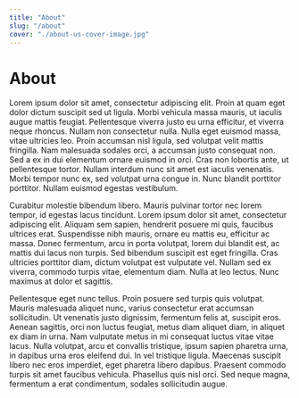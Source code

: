 ```yaml
---
title: "About"
slug: "/about"
cover: "./about-us-cover-image.jpg"
---
```


# About

Lorem ipsum dolor sit amet, consectetur adipiscing elit. Proin at quam eget dolor dictum suscipit sed ut ligula. Morbi vehicula massa mauris, ut iaculis augue mattis feugiat. Pellentesque viverra justo eu urna efficitur, et viverra neque rhoncus. Nullam non consectetur nulla. Nulla eget euismod massa, vitae ultricies leo. Proin accumsan nisl ligula, sed volutpat velit mattis fringilla. Nam malesuada sodales orci, a accumsan justo consequat non. Sed a ex in dui elementum ornare euismod in orci. Cras non lobortis ante, ut pellentesque tortor. Nullam interdum nunc sit amet est iaculis venenatis. Morbi tempor nunc ex, sed volutpat urna congue in. Nunc blandit porttitor porttitor. Nullam euismod egestas vestibulum.

Curabitur molestie bibendum libero. Mauris pulvinar tortor nec lorem tempor, id egestas lacus tincidunt. Lorem ipsum dolor sit amet, consectetur adipiscing elit. Aliquam sem sapien, hendrerit posuere mi quis, faucibus ultrices erat. Suspendisse nibh mauris, ornare eu mattis eu, efficitur ac massa. Donec fermentum, arcu in porta volutpat, lorem dui blandit est, ac mattis dui lacus non turpis. Sed bibendum suscipit est eget fringilla. Cras ultricies porttitor diam, dictum volutpat est vulputate vel. Nullam sed ex viverra, commodo turpis vitae, elementum diam. Nulla at leo lectus. Nunc maximus at dolor et sagittis.

Pellentesque eget nunc tellus. Proin posuere sed turpis quis volutpat. Mauris malesuada aliquet nunc, varius consectetur erat accumsan sollicitudin. Ut venenatis justo dignissim, fermentum felis at, suscipit eros. Aenean sagittis, orci non luctus feugiat, metus diam aliquet diam, in aliquet ex diam in urna. Nam vulputate metus in mi consequat luctus vitae vitae lacus. Nulla volutpat, arcu et convallis tristique, ipsum sapien pharetra urna, in dapibus urna eros eleifend dui. In vel tristique ligula. Maecenas suscipit libero nec eros imperdiet, eget pharetra libero dapibus. Praesent commodo turpis sit amet faucibus vehicula. Phasellus quis nisl orci. Sed neque magna, fermentum a erat condimentum, sodales sollicitudin augue.

